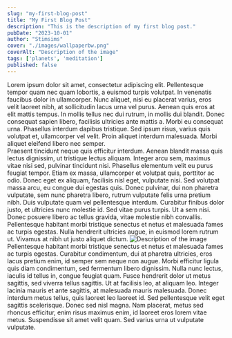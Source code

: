 ```yaml
---
slug: "my-first-blog-post"
title: "My First Blog Post"
description: "This is the description of my first blog post."
pubDate: "2023-10-01"
author: "Stimsims"
cover: "./images/wallpaperbw.png"
coverAlt: "Description of the image"
tags: ['planets', 'meditation']
published: false
---
```




<div class="post-row">
Lorem ipsum dolor sit amet, consectetur adipiscing elit. Pellentesque tempor quam nec quam lobortis, a euismod turpis volutpat. In venenatis faucibus dolor in ullamcorper. Nunc aliquet, nisi eu placerat varius, eros velit laoreet nibh, at sollicitudin lacus urna vel purus. Aenean quis eros at elit mattis tempus. In mollis tellus nec dui rutrum, in mollis dui blandit. Donec consequat sapien libero, facilisis ultricies ante mattis a. Morbi eu consequat urna. Phasellus interdum dapibus tristique. Sed ipsum risus, varius quis volutpat et, ullamcorper vel velit. Proin aliquet interdum malesuada. Morbi aliquet eleifend libero nec semper.
</div>


<div class="post-columns">
Praesent tincidunt neque quis efficitur interdum. Aenean blandit massa quis lectus dignissim, ut tristique lectus aliquam. Integer arcu sem, maximus vitae nisi sed, pulvinar tincidunt nisi. Phasellus elementum velit eu purus feugiat tempor. Etiam ex massa, ullamcorper et volutpat quis, porttitor ac odio. Donec eget ex aliquam, facilisis nisl eget, vulputate nisi. Sed volutpat massa arcu, eu congue dui egestas quis. Donec pulvinar, dui non pharetra vulputate, sem nunc pharetra libero, rutrum vulputate felis urna pretium nibh. Duis vulputate quam vel pellentesque interdum. Curabitur finibus dolor justo, et ultricies nunc molestie id. Sed vitae purus turpis. Ut a sem nisi. Donec posuere libero ac tellus gravida, vitae molestie nibh convallis. Pellentesque habitant morbi tristique senectus et netus et malesuada fames ac turpis egestas. Nulla hendrerit ultricies augue, in euismod lorem rutrum ut. Vivamus at nibh ut justo aliquet dictum.
<Image class="post-image" src={cover} alt="Description of the image" width={300} />
Pellentesque habitant morbi tristique senectus et netus et malesuada fames ac turpis egestas. Curabitur condimentum, dui at pharetra ultricies, eros lacus pretium enim, id semper sem neque non augue. Morbi efficitur ligula quis diam condimentum, sed fermentum libero dignissim. Nulla nunc lectus, iaculis id tellus in, congue feugiat quam. Fusce hendrerit dolor ut metus sagittis, sed viverra tellus sagittis. Ut at facilisis leo, at aliquam leo. Integer lacinia mauris et ante sagittis, at malesuada mauris malesuada. Donec interdum metus tellus, quis laoreet leo laoreet id. Sed pellentesque velit eget sagittis scelerisque. Donec sed nisl magna. Nam placerat, metus sed rhoncus efficitur, enim risus maximus enim, id laoreet eros lorem vitae metus. Suspendisse sit amet velit quam. Sed varius urna ut vulputate vulputate. 
</div>

